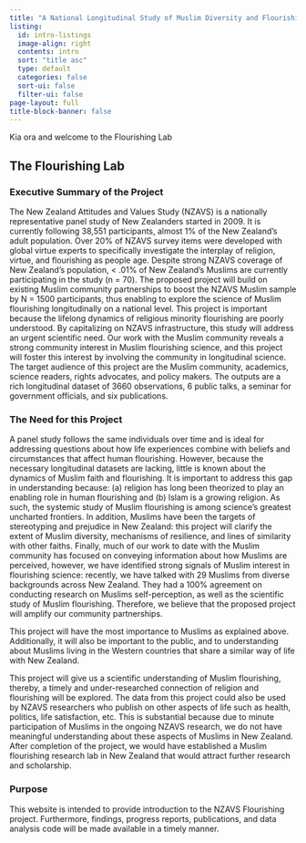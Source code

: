 ```yaml
---
title: "A National Longitudinal Study of Muslim Diversity and Flourishing"
listing:
  id: intro-listings
  image-align: right
  contents: intro
  sort: "title asc"
  type: default
  categories: false
  sort-ui: false
  filter-ui: false
page-layout: full
title-block-banner: false
---
```


Kia ora and welcome to the Flourishing Lab

## The Flourishing Lab

### Executive Summary of the Project

The New Zealand Attitudes and Values Study (NZAVS) is a nationally representative panel study of New Zealanders started in 2009. It is currently following 38,551 participants, almost 1% of the New Zealand's adult population. Over 20% of NZAVS survey items were developed with global virtue experts to specifically investigate the interplay of religion, virtue, and flourishing as people age. Despite strong NZAVS coverage of New Zealand's population, \< .01% of New Zealand's Muslims are currently participating in the study (n = 70). The proposed project will build on existing Muslim community partnerships to boost the NZAVS Muslim sample by N = 1500 participants, thus enabling to explore the science of Muslim flourishing longitudinally on a national level. This project is important because the lifelong dynamics of religious minority flourishing are poorly understood. By capitalizing on NZAVS infrastructure, this study will address an urgent scientific need. Our work with the Muslim community reveals a strong community interest in Muslim flourishing science, and this project will foster this interest by involving the community in longitudinal science. The target audience of this project are the Muslim community, academics, science readers, rights advocates, and policy makers. The outputs are a rich longitudinal dataset of 3660 observations, 6 public talks, a seminar for government officials, and six publications.

### The Need for this Project

A panel study follows the same individuals over time and is ideal for addressing questions about how life experiences combine with beliefs and circumstances that affect human flourishing. However, because the necessary longitudinal datasets are lacking, little is known about the dynamics of Muslim faith and flourishing. It is important to address this gap in understanding because: (a) religion has long been theorized to play an enabling role in human flourishing and (b) Islam is a growing religion. As such, the systemic study of Muslim flourishing is among science's greatest uncharted frontiers. In addition, Muslims have been the targets of stereotyping and prejudice in New Zealand: this project will clarify the extent of Muslim diversity, mechanisms of resilience, and lines of similarity with other faiths. Finally, much of our work to date with the Muslim community has focused on conveying information about how Muslims are perceived, however, we have identified strong signals of Muslim interest in flourishing science: recently, we have talked with 29 Muslims from diverse backgrounds across New Zealand. They had a 100% agreement on conducting research on Muslims self-perception, as well as the scientific study of Muslim flourishing. Therefore, we believe that the proposed project will amplify our community partnerships.

This project will have the most importance to Muslims as explained above. Additionally, it will also be important to the public, and to understanding about Muslims living in the Western countries that share a similar way of life with New Zealand.

This project will give us a scientific understanding of Muslim flourishing, thereby, a timely and under-researched connection of religion and flourishing will be explored. The data from this project could also be used by NZAVS researchers who publish on other aspects of life such as health, politics, life satisfaction, etc. This is substantial because due to minute participation of Muslims in the ongoing NZAVS research, we do not have meaningful understanding about these aspects of Muslims in New Zealand. After completion of the project, we would have established a Muslim flourishing research lab in New Zealand that would attract further research and scholarship.

### Purpose

This website is intended to provide introduction to the NZAVS Flourishing project. Furthermore, findings, progress reports, publications, and data analysis code will be made available in a timely manner.
